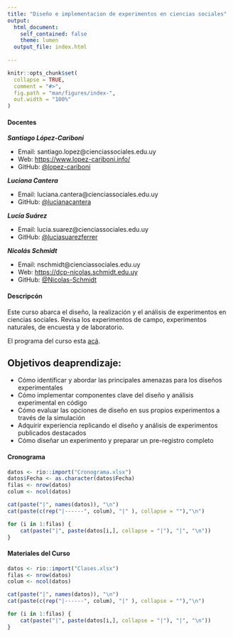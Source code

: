 ```yaml
---
title: "Diseño e implementacion de experimentos en ciencias sociales"
output:
  html_document:
    self_contained: false
    theme: lumen
  output_file: index.html
  
---
```



```r
knitr::opts_chunk$set(
  collapse = TRUE,
  comment = "#>",
  fig.path = "man/figures/index-",
  out.width = "100%"
)
```

#### Docentes

***Santiago López-Cariboni*** 

- Email: santiago.lopez@cienciassociales.edu.uy
- Web: [https://www.lopez-cariboni.info/](https://www.lopez-cariboni.info/)
- GitHub: [@lopez-cariboni](https://github.com/lopez-cariboni)
 
***Luciana Cantera*** 

- Email: luciana.cantera@cienciassociales.edu.uy
- GitHub: [@lucianacantera](https://github.com/lucianacantera)

***Lucía Suárez***

- Email: lucia.suarez@cienciassociales.edu.uy
- GitHub: [@luciasuarezferrer](https://github.com/luciasuarezferrer)

***Nicolás Schmidt***

- Email: nschmidt@cienciassociales.edu.uy
- Web: [https://dcp-nicolas.schmidt.edu.uy](https://cienciassociales.edu.uy/departamento-de-ciencia-politica/nicolas-schmidt/)
- GitHub: [@Nicolas-Schmidt](https://github.com/Nicolas-Schmidt)    



#### Descripcón

Este curso abarca el diseño, la realización y el análisis de experimentos en ciencias sociales. Revisa los experimentos de campo, experimentos naturales, de encuesta y de laboratorio.

El programa del curso esta [acá](https://github.com/Nicolas-Schmidt/CursoExperimentos/blob/master/Programa/Programa2023.pdf).

## Objetivos deaprendizaje:

-   Cómo identificar y abordar las principales amenazas para los diseños experimentales
-   Cómo implementar componentes clave del diseño y análisis experimental en código
-   Cómo evaluar las opciones de diseño en sus propios experimentos a través de la simulación
-   Adquirir experiencia replicando el diseño y análisis de experimentos publicados destacados
-   Cómo diseñar un experimento y preparar un pre-registro completo

#### Cronograma

```r

datos <- rio::import("Cronograma.xlsx")
datos$Fecha <- as.character(datos$Fecha)
filas <- nrow(datos)
colum <- ncol(datos)

cat(paste("|", names(datos)), "\n")
cat(paste(c(rep("|------", colum), "|" ), collapse = ""),"\n")

for (i in 1:filas) {
    cat(paste("|", paste(datos[i,], collapse = "|"), "|", "\n"))
}
```

#### Materiales del Curso

```r

datos <- rio::import("Clases.xlsx")
filas <- nrow(datos)
colum <- ncol(datos)

cat(paste("|", names(datos)), "\n")
cat(paste(c(rep("|------", colum), "|" ), collapse = ""),"\n")

for (i in 1:filas) {
    cat(paste("|", paste(datos[i,], collapse = "|"), "|", "\n"))
}

```
